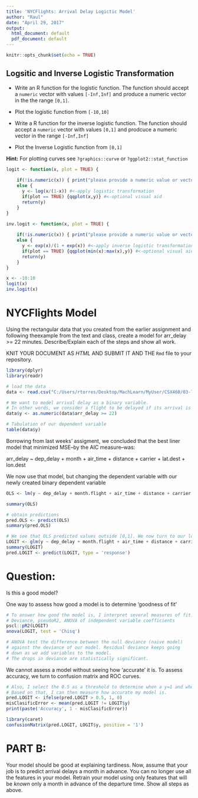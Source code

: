---
title: 'NYCFlights: Arrival Delay Logictic Model'
author: "Raul"
date: "April 29, 2017"
output:
  html_document: default
  pdf_document: default
---

```{r setup, include=FALSE}
knitr::opts_chunk$set(echo = TRUE)
```


## Logsitic and Inverse Logistic Transformation 

- Write an R function for the logistic function. The function should accept a `numeric` vector with values `[-Inf,Inf]` and produce a numeric vector in the the range `[0,1]`.

- Plot the logistic function from  `[-10,10]`

- Write a R function for the inverse logistic function. The function should accept a `numeric` vector with values `[0,1]` and prodcuce a numeric vector in the range `[-Inf,Inf]`

- Plot the Inverse Logistic function from `[0,1]`


**Hint:** For plotting curves see `?graphics::curve` or `?ggplot2::stat_function`

```{r "Logistic and Inverse Logistic" }

logit <- function(x, plot = TRUE) {
    
    if(!is.numeric(x)) { print("please provide a numeric value or vector") }
    else {
      y <- log(x/(1-x)) #<-apply logistic transformation
      if(plot == TRUE) {qqplot(x,y)} #<-optional visual aid
      return(y)
    }
}

inv.logit <- function(x, plot = TRUE) {
    
    if(!is.numeric(x)) { print("please provide a numeric value or vector") }
    else {
      y <- exp(x)/(1 + exp(x)) #<-apply inverse logistic transformation
      if(plot == TRUE) {qqplot(min(x):max(x),y)} #<-optional visual aid
      return(y)
    }
}

x <- -10:10
logit(x)
inv.logit(x)

```


# NYCFlights Model

Using the rectangular data that you created from the earlier assignment and following theexample from the text and class, create a model for arr_delay >= 22 minutes. Describe/Explain each of the steps and show all work.

KNIT YOUR DOCUMENT AS *HTML* AND SUBMIT IT AND THE `Rmd` file to your repository.   

```{r}
library(dplyr)
library(readr)

# load the data
data <- read.csv("C:/Users/rtorres/Desktop/MachLearn/MyUser/CSX460/03-linear-regression/03-exercise-nycflights-model/NYCflights.csv", stringsAsFactors = FALSE)

# We want to model arrival delay as a binary variable. 
# In other words, we consider a flight to be delayed if its arrival is 22 minutes delayed (y=1), otherwise it's considered on time (y=0).
data$y <- as.numeric(data$arr_delay >= 22)

# Tabulation of our dependent variable
table(data$y)
```

Borrowing from last weeks' assigment, we concluded that the best liner model that minimized MSE--by the AIC measure--was:

arr_delay ~ dep_delay + month + air_time + distance + carrier + lat.dest + lon.dest

We now use that model, but changing the dependent variable with our newly created binary dependent variable

``` {r warning = FALSE}
OLS <- lm(y ~ dep_delay + month.flight + air_time + distance + carrier + lat.dest + lon.dest, data = data)

summary(OLS)

# obtain predictions
pred.OLS <- predict(OLS)
summary(pred.OLS)

# We see that OLS predicted values outside [0,1]. We now turn to our logit model:
LOGIT <- glm(y ~ dep_delay + month.flight + air_time + distance + carrier + lat.dest + lon.dest, data = data, family = binomial(link = "logit"))
summary(LOGIT)
pred.LOGIT <- predict(LOGIT, type = 'response')

```

# Question:

Is this a good model? 

One way to assess how good a model is to determine 'goodness of fit'

```{r waning = FALSE}
# To answer how good the model is, I interpret several measures of fit:
# Deviance, pseudoR2, ANOVA of independent variable coefficients
pscl::pR2(LOGIT)
anova(LOGIT, test = 'Chisq')

# ANOVA test the difference between the null deviance (naive model)
# against the deviance of our model. Residual deviance keeps going
# down as we add variables to the model. 
# The drops in deviance are statistically significant.
```

We cannot assess a model without seeing how 'accurate' it is.
To assess accuracy, we turn to confusion matrix and ROC curves.

``` {r warning = FALSE}
# Also, I select the 0.5 as a threshold to determine when a y=1 and when y=0.
# Based on that, I can then measure how accurate my model is. 
pred.LOGIT <- ifelse(pred.LOGIT > 0.5, 1, 0)
misClasificError <- mean(pred.LOGIT != LOGIT$y)
print(paste('Accuracy', 1 - misClasificError))

library(caret)
confusionMatrix(pred.LOGIT, LOGIT$y, positive = '1')

```


# PART B:

Your model should be good at explaining tardiness. Now, assume that your job is to predict arrival delays a month in advance. You can no longer use all the features in your model. Retrain your model using only features that will be *known* only a month in advance of the departure time.  Show all steps as above.

